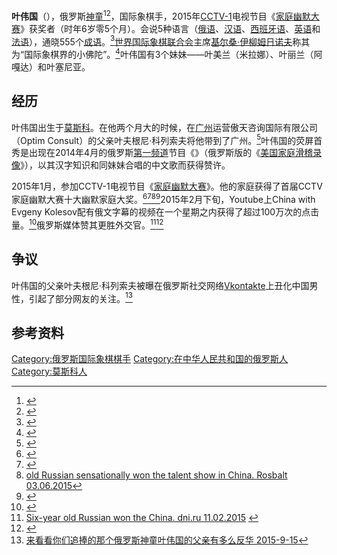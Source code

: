 {{Infobox person
|姓名 = 叶伟国
|图像 = 
|出生日期 = {{Birth date and age|2008|8|18}}
|出生地点 = 俄罗斯[[莫斯科|莫斯科]]
|图像说明 = 
|原文名 = Горде́й Евге́ньевич Ко́лесов
|本名 = 戈尔杰伊·叶夫根耶维奇·科列索夫
}}
'''叶伟国'''（{{bd|2008年|8月18日|catIdx=K}}），俄罗斯[[神童|神童]]<ref name=autogenerated1>{{Cite web |url=http://www.rg.ru/2015/06/03/gordey-site-anons.html |title=A child prodigy from Russia won the talent show in China. Rossiiskaia gazeta 03.06.2015 |accessdate=2016-06-13 |archive-date=2015-09-24 |archive-url=https://web.archive.org/web/20150924171158/http://www.rg.ru/2015/06/03/gordey-site-anons.html |dead-url=no }}</ref><ref>{{Cite web |url=http://www.kommersant.ru/doc/2729493 |title=Gordey Kolesov, a child prodigy. Kommersant 08.06.2015 |accessdate=2016-06-13 |archive-date=2016-03-03 |archive-url=https://web.archive.org/web/20160303192111/http://www.kommersant.ru/doc/2729493 |dead-url=yes }}</ref>，国际象棋手，2015年[[CCTV-1|CCTV-1]]电视节目《[[家庭幽默大赛|家庭幽默大赛]]》获奖者（时年6岁零5个月）。会说5种语言（[[俄语|俄语]]、[[汉语|汉语]]、[[西班牙语|西班牙语]]、[[英语|英语]]和[[法语|法语]]），通晓555个[[成语|成语]]。<ref>{{Cite web |url=http://www.fontanka.ru/2015/02/25/140/ |title=Dad Russian prodigy, who conquered China, "Every child - a genius." Fontanka 25.02.2015 |accessdate=2016-06-13 |archive-date=2016-06-27 |archive-url=https://web.archive.org/web/20160627112826/http://www.fontanka.ru/2015/02/25/140/ |dead-url=no }}</ref>[[世界国际象棋联合会|世界国际象棋联合会]]主席[[基尔桑·伊柳姆日诺夫|基尔桑·伊柳姆日诺夫]]称其为“国际象棋界的小佛陀”。<ref>{{Cite web |url=http://kirsan.today/kolonka-ilyumzhinova/item/30-druzhba-s-putinym-khoroshij-ton.html |title=Friendship with Putin - a good tone. informational portal kirsan.today 16.06.2015 |accessdate=2016-06-13 |archive-date=2016-05-26 |archive-url=https://web.archive.org/web/20160526205235/http://kirsan.today/kolonka-ilyumzhinova/item/30-druzhba-s-putinym-khoroshij-ton.html |dead-url=yes }}</ref>叶伟国有3个妹妹——叶美兰（米拉娜）、叶丽兰（阿嘎达）和叶塞尼亚。
== 经历 ==
叶伟国出生于[[莫斯科|莫斯科]]。在他两个月大的时候，在[[广州|广州]]运营傲天咨询国际有限公司（Optim Consult）的父亲叶夫根尼·科列索夫将他带到了广州。<ref>{{Cite web |url=http://lenta.ru/news/2015/06/02/gordey/ |title=Six-year old Russian won the talent show in China. lenta.ru 3.06.2015 |accessdate=2016-06-13 |archive-date=2016-04-04 |archive-url=https://web.archive.org/web/20160404102759/https://lenta.ru/news/2015/06/02/gordey/ |dead-url=no }}</ref>叶伟国的荧屏首秀是出现在2014年4月的俄罗斯[[第一频道_(俄罗斯)|第一频道]]节目《{{link-ru|做自己的导演|Сам себе режиссёр}}》（俄罗斯版的《[[美国家庭滑稽录像|美国家庭滑稽录像]]》），以其汉字知识和同妹妹合唱的中文歌而获得赞许。

2015年1月，参加CCTV-1电视节目《[[家庭幽默大赛|家庭幽默大赛]]》。他的家庭获得了首届CCTV家庭幽默大赛十大幽默家庭大奖。<ref>{{Cite web |url=http://www.vesti.ru/videos/show/vid/647069/cid/1/ |title=Russian boy Gordey Kolesov conquered China. Vesti 14.06.2015 |accessdate=2016-06-13 |archive-date=2016-06-14 |archive-url=https://web.archive.org/web/20160614025825/http://www.vesti.ru/videos/show/vid/647069/cid/1/ |dead-url=no }}</ref><ref>{{Cite web |url=https://youtube.com/watch?v=tdWrvLt5GNY |title=Six-year old Russian won a talent contest in Chinese. Vesti 3.05.2015 |accessdate=2016-06-13 |archive-date=2016-03-04 |archive-url=https://web.archive.org/web/20160304124026/https://www.youtube.com/watch?v=tdWrvLt5GNY |dead-url=no }}</ref><ref>[http://www.rosbalt.ru/federal/2015/06/03/1404809.htmlSix-year old Russian sensationally won the talent show in China. Rosbalt 03.06.2015]{{dead link|date=2017年12月 |bot=InternetArchiveBot |fix-attempted=yes }}</ref><ref>{{Cite web |url=http://vistanews.ru/world/8039-shestiletniy-rossiyanin-gordey-kolesov-stal-pobeditelem-kitayskogo-talant-shou.html |title=The child genius Gordey Kolesov won the Chinese talent show. vistanews.ru 3.06.2015 |access-date=2016-06-13 |archive-url=https://web.archive.org/web/20160303205533/http://vistanews.ru/world/8039-shestiletniy-rossiyanin-gordey-kolesov-stal-pobeditelem-kitayskogo-talant-shou.html |archive-date=2016-03-03 |dead-url=yes }}</ref>2015年2月下旬，Youtube上China with Evgeny Kolesov配有俄文字幕的视频在一个星期之内获得了超过100万次的点击量。<ref>{{Cite web |url=https://www.youtube.com/user/kolesovevgeny |title=China with Evgeny Kolesov on youtube |accessdate=2016-06-13 |archive-date=2016-07-26 |archive-url=https://web.archive.org/web/20160726003236/https://www.youtube.com/user/kolesovevgeny |dead-url=no }}</ref>俄罗斯媒体赞其更胜外交官。<ref name=autogenerated2>[http://www.dni.ru/society/2015/2/11/294627.html Six-year old Russian won the China. dni.ru 11.02.2015] {{Wayback|url=http://www.dni.ru/society/2015/2/11/294627.html |date=20160822025808 }}{{lang-ru|Русский}}</ref><ref>{{Cite web |url=http://ent.qq.com/a/20150317/043949.htm |title=家庭幽默大赛》神童火了 俄媒赞其更胜外交官 17.03.2015 |accessdate=2016-06-13 |archive-date=2015-10-07 |archive-url=https://web.archive.org/web/20151007214037/http://ent.qq.com/a/20150317/043949.htm |dead-url=no }}</ref>
 
==争议==
叶伟国的父亲叶夫根尼·科列索夫被曝在俄罗斯社交网络[[Vkontakte|Vkontakte]]上丑化中国男性，引起了部分网友的关注。<ref>[https://weibo.com/1652184490/CAyDi2Iyb 来看看你们追捧的那个俄罗斯神童叶伟国的父亲有多么反华 2015-9-15]</ref>

==参考资料==
{{reflist|30em}}

{{DEFAULTSORT:Kolesov, Gordey}}
[[Category:俄罗斯国际象棋棋手|Category:俄罗斯国际象棋棋手]]
[[Category:在中华人民共和国的俄罗斯人|Category:在中华人民共和国的俄罗斯人]]
[[Category:莫斯科人|Category:莫斯科人]]